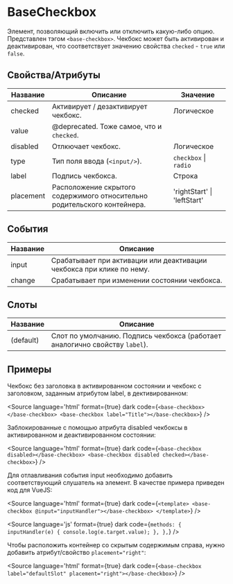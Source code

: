 
# BaseCheckbox

Элемент, позволяющий включить или отключить какую-либо опцию. Представлен тэгом `<base-checkbox>`. Чекбокс может быть активирован и деактивирован, что соответствует значению свойства `checked` - `true` или `false`.

## Свойства/Атрибуты

| Название | Описание                                                                 | Значение                    |
|----------|--------------------------------------------------------------------------|-----------------------------|
| checked  | Активирует / дезактивирует чекбокс.                                      | Логическое                  |
| value    | @deprecated. Тоже самое, что и `checked`.                                |                             |
| disabled | Отлкючает чекбокс.                                                       | Логическое                  |
| type     | Тип поля ввода (`<input/>`).                                             | `checkbox` \| `radio`       |
| label    | Подпись чекбокса.                                                        | Строка                      |
| placement | Расположение скрытого содержимого относительно родительского контейнера.| 'rightStart' \| 'leftStart' |

## События

| Название | Описание                                                              |
|----------|-----------------------------------------------------------------------|
| input    | Срабатывает при активации или деактивации чекбокса при клике по нему. |
| change   | Срабатывает при изменении состоянии чекбокса.                         |

## Слоты

| Название   | Описание                                                                     |
|------------|------------------------------------------------------------------------------|
| (default)  | Слот по умолчанию. Подпись чекбокса (работает аналогично свойству `label`).  |

## Примеры

Чекбокс без заголовка в активированном состоянии и чекбокс с заголовком, заданным атрибутом label, в дективированном:

<Canvas>
  <base-checkbox></base-checkbox>
  <base-checkbox label="Title"></base-checkbox>
</Canvas>

<Source
language='html'
format={true}
dark
code={`
<base-checkbox></base-checkbox>
<base-checkbox label="Title"></base-checkbox>
`}
/>

Заблокированные с помощью атрибута disabled чекбоксы в активированном и деактивированном состоянии:

<Canvas>
  <base-checkbox disabled></base-checkbox>
  <base-checkbox disabled checked></base-checkbox>
</Canvas>

<Source
language='html'
format={true}
dark
code={`
<base-checkbox disabled></base-checkbox>
<base-checkbox disabled checked></base-checkbox>
`}
/>

Для отлавливания события input необходимо добавить соответствующий слушатель на элемент. В качестве примера приведен код для VueJS:

<Source
language='html'
format={true}
dark
code={`
<template>
  <base-checkbox @input="inputHandler"></base-checkbox>
</template>
`}
/>

<Source
language='js'
format={true}
dark
code={`
methods: {
  inputHandler(e) {
    console.log(e.target.value);
  },
},
`}
/>

Чтобы расположить контейнер со скрытым содержимым справа, нужно добавить атрибут/свойство `placement="right"`:

<Canvas>
  <base-checkbox label="defaultSlot" placement="right"></base-checkbox>
</Canvas>

<Source
language='html'
format={true}
dark
code={`
<base-checkbox label="defaultSlot" placement="right"></base-checkbox>
`}
/>